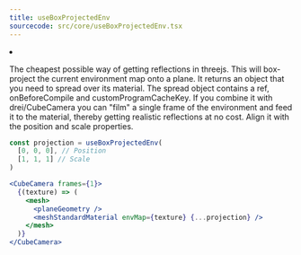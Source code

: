 ```yaml
---
title: useBoxProjectedEnv
sourcecode: src/core/useBoxProjectedEnv.tsx
---
```


<Grid cols={4}>
  <li>
    <Codesandbox id="s006f" />
  </li>
</Grid>

The cheapest possible way of getting reflections in threejs. This will box-project the current environment map onto a plane. It returns an object that you need to spread over its material. The spread object contains a ref, onBeforeCompile and customProgramCacheKey. If you combine it with drei/CubeCamera you can "film" a single frame of the environment and feed it to the material, thereby getting realistic reflections at no cost. Align it with the position and scale properties.

```jsx
const projection = useBoxProjectedEnv(
  [0, 0, 0], // Position
  [1, 1, 1] // Scale
)

<CubeCamera frames={1}>
  {(texture) => (
    <mesh>
      <planeGeometry />
      <meshStandardMaterial envMap={texture} {...projection} />
    </mesh>
  )}
</CubeCamera>
```
